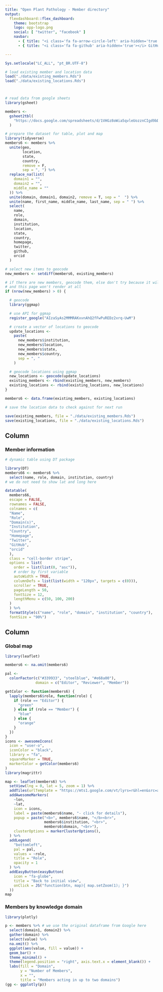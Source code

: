 ```yaml
---
title: "Open Plant Pathology - Member directory"
output:
  flexdashboard::flex_dashboard:
    theme: bootstrap
    logo: opp-logo.png
    social: [ "twitter", "facebook" ]
    navbar:
      - { title: "<i class='fa fa-arrow-circle-left' aria-hidden='true'></i> Back to Open Plant Pathology", href: "http://openplantpathology.netlify.com", align: left }
      - { title: "<i class='fa fa-github' aria-hidden='true'></i> GitHub", href: "https://github.com/openplantpathology/OpenPlantPathology/tree/master/public/directory", align: left }

---
```


<link rel="stylesheet" href="fontawesome.min.css">


```r
Sys.setlocale("LC_ALL", "pt_BR.UTF-8")
```


```r
# load existing member and location data
load("./data/existing_members.Rds")
load("./data/existing_locations.Rds")



# read data from google sheets
library(gsheet)

members <-
  gsheet2tbl(
    "https://docs.google.com/spreadsheets/d/1VHGz8oWia5qvleUozznCIgd9bD85XoXm1NWmE6t8nzo/edit?usp=sharing"
  )

# prepare the dataset for table, plot and map
library(tidyverse)
members6 <- members %>%
  unite(geo,
        location,
        state,
        country,
        remove = F,
        sep = ", ") %>%
  replace_na(list(
    domain1 = "",
    domain2 = "",
    middle_name = ""
  )) %>%
  unite(domain, domain1, domain2, remove = T, sep = "  ") %>%
  unite(name, first_name, middle_name, last_name, sep = " ") %>%
  select(
    name,
    role,
    domain,
    institution,
    location,
    state,
    country,
    homepage,
    twitter,
    github,
    orcid
  )

# select new items to geocode
new_members <- setdiff(members6, existing_members)

# if there are new members, geocode them, else don't try because it will choke
# and this page won't render at all
if (nrow(new_members) > 0) {

  # geocode
  library(ggmap)

  # use API for ggmap
  register_google("AIzaSyAs2MMMRAKxvnAhQ2fFwPuREDz2xrq-UwM")

  # create a vector of locations to geocode
  update_locations <-
    paste(
      new_members$institution,
      new_members$location,
      new_members$state,
      new_members$country,
      sep = ", "
    )

  # geocode locations using ggmap
  new_locations <- geocode(update_locations)
  existing_members <- rbind(existing_members, new_members)
  existing_locations <- rbind(existing_locations, new_locations)
}

members6 <- data.frame(existing_members, existing_locations)

# save the location data to check against for next run

save(existing_members, file = "./data/existing_members.Rds")
save(existing_locations, file = "./data/existing_locations.Rds")
```


Column {data-width=700px}
----------------------------------

### <i class="fa fa-table" aria-hidden="true"></i> Member information

```r


# dynamic table using DT package

library(DT)
members66 <- members6 %>%
  select(name, role, domain, institution, country)
# we do not need to show lat and long here

datatable(
  members66,
  escape = FALSE,
  rownames = FALSE,
  colnames = c(
  "Name",
  "Role",
  "Domain(s)",
  "Institution",
  "Country",
  "Homepage",
  "Twitter",
  "GitHub",
  "orcid"
  ),
  class = "cell-border stripe",
  options = list(
    order = list(list(0, "asc")),
    # order by first variable
    autoWidth = TRUE,
    columnDefs = list(list(width = "120px", targets = c(0))),
    scroller = TRUE,
    pageLength = 50,
    fontSize = 12,
    lengthMenu = c(50, 100, 200)
  )
  ) %>%
  formatStyle(c("name", "role", "domain", "institution", "country"),
  fontSize = "90%")
```



Column {}
----------------------------------

###  <i class="fa fa-map" aria-hidden="true"></i> Global map


```r
library(leaflet)

members6 <- na.omit(members6)

pal <-
  colorFactor(c("#339933", "steelblue", "#e68a00"),
              domain = c("Editor", "Reviewer", "Member"))

getColor <- function(members6) {
  lapply(members6$role, function(role) {
    if (role == "Editor") {
      "green"
    } else if (role == "Member") {
      "blue"
    } else {
      "orange"
    }
  })
}
icons <- awesomeIcons(
  icon = "user-o",
  iconColor = "black",
  library = "fa",
  squareMarker = TRUE,
  markerColor = getColor(members6)
)
library(magrittr)

map <- leaflet(members6) %>%
  setView(lng = 0, lat = 5, zoom = 1) %>%
  addTiles(urlTemplate = "https://mts1.google.com/vt/lyrs=r&hl=en&src=app&x={x}&y={y}&z={z}&s=G", attribution = "Google") %>%
  addAwesomeMarkers(
    ~lon,
    ~lat,
    icon = icons,
    label = paste(members6$name, "- click for details"),
    popup = paste("<b>", members6$name, "</b><br>",
                  members6$institution, "<br>",
                  members6$domain, "<br>"),
    clusterOptions = markerClusterOptions(),
  ) %>%
  addLegend(
    "bottomleft",
    pal = pal,
    values = ~role,
    title = "Role",
    opacity = 1
  ) %>%
  addEasyButton(easyButton(
    icon = "fa-globe",
    title = "Back to initial view",
    onClick = JS("function(btn, map){ map.setZoom(1); }")
  ))
map
```


### <i class="fa fa-bar-chart" aria-hidden="true"></i> Members by knowledge domain


```r
library(plotly)

p <- members %>% # we use the original dataframe from Google here
  select(domain1, domain2) %>%
  gather(domain) %>%
  select(value) %>%
  na.omit() %>%
  ggplot(aes(value, fill = value)) +
  geom_bar() +
  theme_minimal() +
  theme(legend.position = "right", axis.text.x = element_blank()) +
  labs(fill = "Domain",
       y = "Number of Members",
       x = "",
       title = "Members acting in up to two domains")
(gg <- ggplotly(p))
```
